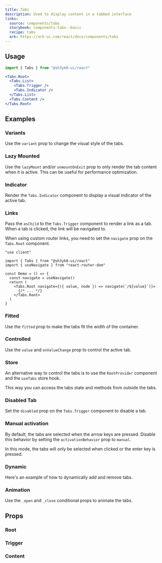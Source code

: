 ```yaml
---
title: Tabs
description: Used to display content in a tabbed interface
links:
  source: components/tabs
  storybook: components-tabs--basic
  recipe: tabs
  ark: https://ark-ui.com/react/docs/components/tabs
---
```


<ExampleTabs name="tabs-basic" />

## Usage

```jsx
import { Tabs } from "@sh3yk0-ui/react"
```

```jsx
<Tabs.Root>
  <Tabs.List>
    <Tabs.Trigger />
    <Tabs.Indicator />
  </Tabs.List>
  <Tabs.Content />
</Tabs.Root>
```

## Examples

### Variants

Use the `variant` prop to change the visual style of the tabs.

<ExampleTabs name="tabs-with-variants" />

### Lazy Mounted

Use the `lazyMount` and/or `unmountOnExit` prop to only render the tab content
when it is active. This can be useful for performance optimization.

<ExampleTabs name="tabs-lazy-mounted" />

### Indicator

Render the `Tabs.Indicator` component to display a visual indicator of the
active tab.

<ExampleTabs name="tabs-with-indicator" />

### Links

Pass the `asChild` to the `Tabs.Trigger` component to render a link as a tab.
When a tab is clicked, the link will be navigated to.

<ExampleTabs name="tabs-with-links" />

When using custom router links, you need to set the `navigate` prop on the
`Tabs.Root` component.

```tsx
"use client"

import { Tabs } from "@sh3yk0-ui/react"
import { useNavigate } from "react-router-dom"

const Demo = () => {
  const navigate = useNavigate()
  return (
    <Tabs.Root navigate={({ value, node }) => navigate(`/${value}`)}>
      {/* ... */}
    </Tabs.Root>
  )
}
```

### Fitted

Use the `fitted` prop to make the tabs fit the width of the container.

<ExampleTabs name="tabs-with-fitted" />

### Controlled

Use the `value` and `onValueChange` prop to control the active tab.

<ExampleTabs name="tabs-controlled" />

### Store

An alternative way to control the tabs is to use the `RootProvider` component
and the `useTabs` store hook.

This way you can access the tabs state and methods from outside the tabs.

<ExampleTabs name="tabs-with-store" />

### Disabled Tab

Set the `disabled` prop on the `Tabs.Trigger` component to disable a tab.

<ExampleTabs name="tabs-with-disabled-tab" />

### Manual activation

By default, the tabs are selected when the arrow keys are pressed. Disable this
behavior by setting the `activationBehavior` prop to `manual`.

In this mode, the tabs will only be selected when clicked or the enter key is
pressed.

<ExampleTabs name="tabs-with-manual-activation" />

### Dynamic

Here's an example of how to dynamically add and remove tabs.

<ExampleTabs name="tabs-with-dynamic-add" />

### Animation

Use the `_open` and `_close` conditional props to animate the tabs.

<ExampleTabs name="tabs-with-animation" />

## Props

### Root

<PropTable component="Tabs" part="Root" />

### Trigger

<PropTable component="Tabs" part="TabTrigger" />

### Content

<PropTable component="Tabs" part="TabContent" />
